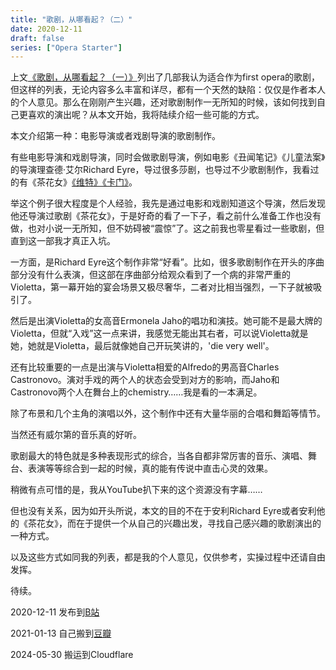 ```yaml
---
title: "歌剧，从哪看起？（二）"
date: 2020-12-11
draft: false
series: ["Opera Starter"]
---
```


上文[《歌剧，从哪看起？（一）》](/posts/opera-starter-01)列出了几部我认为适合作为first opera的歌剧，但这样的列表，无论内容多么丰富和详尽，都有一个天然的缺陷：仅仅是作者本人的个人意见。那么在刚刚产生兴趣，还对歌剧制作一无所知的时候，该如何找到自己更喜欢的演出呢？从本文开始，我将陆续介绍一些可能的方式。

本文介绍第一种：电影导演或者戏剧导演的歌剧制作。

有些电影导演和戏剧导演，同时会做歌剧导演，例如电影《丑闻笔记》《儿童法案》的导演理查德·艾尔Richard Eyre，导过很多莎剧，也导过不少歌剧制作，我看过的有《茶花女》[《维特》](https://www.bilibili.com/video/BV1p64y1T7hZ)[《卡门》](https://www.bilibili.com/video/BV1ss411Q7jg)。

举这个例子很大程度是个人经验，我先是通过电影和戏剧知道这个导演，然后发现他还导演过歌剧《茶花女》，于是好奇的看了一下子，看之前什么准备工作也没有做，也对小说一无所知，但不妨碍被“震惊”了。这之前我也零星看过一些歌剧，但直到这一部我才真正入坑。

一方面，是Richard Eyre这个制作非常“好看”。比如，很多歌剧制作在开头的序曲部分没有什么表演，但这部在序曲部分给观众看到了一个病的非常严重的Violetta，第一幕开始的宴会场景又极尽奢华，二者对比相当强烈，一下子就被吸引了。

然后是出演Violetta的女高音Ermonela Jaho的唱功和演技。她可能不是最大牌的Violetta，但就“入戏”这一点来讲，我感觉无能出其右者，可以说Violetta就是她，她就是Violetta，最后就像她自己开玩笑讲的，'die very well'。

还有比较重要的一点是出演与Violetta相爱的Alfredo的男高音Charles Castronovo。演对手戏的两个人的状态会受到对方的影响，而Jaho和Castronovo两个人在舞台上的chemistry……我是看的一本满足。

除了布景和几个主角的演唱以外，这个制作中还有大量华丽的合唱和舞蹈等情节。

当然还有威尔第的音乐真的好听。

歌剧最大的特色就是多种表现形式的综合，当各自都非常厉害的音乐、演唱、舞台、表演等等综合到一起的时候，真的能有传说中直击心灵的效果。

稍微有点可惜的是，我从YouTube扒下来的这个资源没有字幕……

但也没有关系，因为如开头所说，本文的目的不在于安利Richard Eyre或者安利他的《茶花女》，而在于提供一个从自己的兴趣出发，寻找自己感兴趣的歌剧演出的一种方式。

以及这些方式如同我的列表，都是我的个人意见，仅供参考，实操过程中还请自由发挥。

待续。

2020-12-11 发布到[B站](https://www.bilibili.com/read/cv8780608)

2021-01-13 自己搬到[豆瓣](https://www.douban.com/note/791454400)

2024-05-30 搬运到Cloudflare

